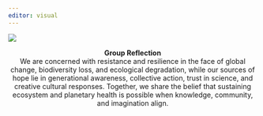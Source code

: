 ```yaml
---
editor: visual
---
```


![](images/logo/centered-logo-greek.png){fig-align="center"}

::: {style="text-align: center;"}
**Group Reflection**   
We are concerned with resistance and resilience in the face of global change, biodiversity loss, and ecological degradation, while our sources of hope lie in generational awareness, collective action, trust in science, and creative cultural responses. Together, we share the belief that sustaining ecosystem and planetary health is possible when knowledge, community, and imagination align.
:::
